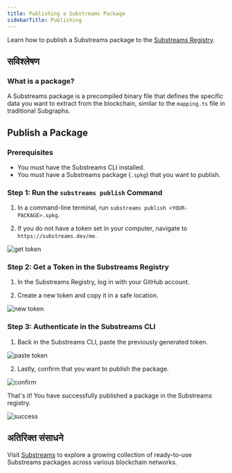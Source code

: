 ```yaml
---
title: Publishing a Substreams Package
sidebarTitle: Publishing
---
```


Learn how to publish a Substreams package to the [Substreams Registry](https://substreams.dev).

## सविश्लेषण

### What is a package?

A Substreams package is a precompiled binary file that defines the specific data you want to extract from the blockchain, similar to the `mapping.ts` file in traditional Subgraphs.

## Publish a Package

### Prerequisites

- You must have the Substreams CLI installed.
- You must have a Substreams package (`.spkg`) that you want to publish.

### Step 1: Run the `substreams publish` Command

1. In a command-line terminal, run `substreams publish <YOUR-PACKAGE>.spkg`.

2. If you do not have a token set in your computer, navigate to `https://substreams.dev/me`.

![get token](/img/1_get-token.png)

### Step 2: Get a Token in the Substreams Registry

1. In the Substreams Registry, log in with your GitHub account.

2. Create a new token and copy it in a safe location.

![new token](/img/2_new_token.png)

### Step 3: Authenticate in the Substreams CLI

1. Back in the Substreams CLI, paste the previously generated token.

![paste token](/img/3_paste_token.png)

2. Lastly, confirm that you want to publish the package.

![confirm](/img/4_confirm.png)

That's it! You have successfully published a package in the Substreams registry.

![success](/img/5_success.png)

## अतिरिक्त संसाधने

Visit [Substreams](https://substreams.dev/) to explore a growing collection of ready-to-use Substreams packages across various blockchain networks.
